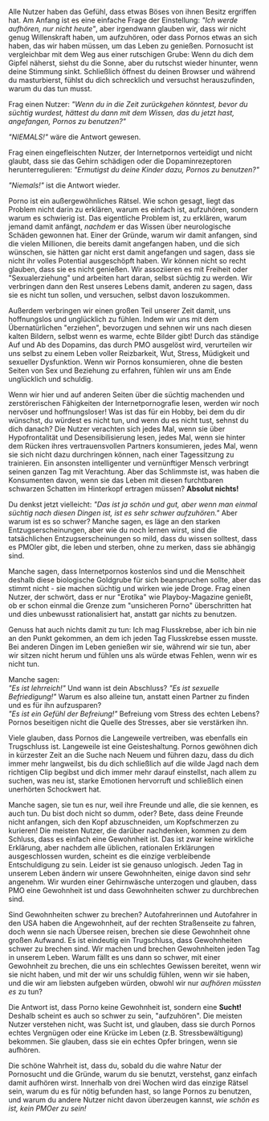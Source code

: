 Alle Nutzer haben das Gefühl, dass etwas Böses von ihnen Besitz
ergriffen hat. Am Anfang ist es eine einfache Frage der Einstellung:
*\"Ich werde aufhören, nur nicht heute\"*, aber irgendwann glauben wir,
dass wir nicht genug Willenskraft haben, um aufzuhören, oder dass Pornos
etwas an sich haben, das wir haben müssen, um das Leben zu genießen.
Pornosucht ist vergleichbar mit dem Weg aus einer rutschigen Grube: Wenn
du dich dem Gipfel näherst, siehst du die Sonne, aber du rutschst wieder
hinunter, wenn deine Stimmung sinkt. Schließlich öffnest du deinen
Browser und während du masturbierst, fühlst du dich schrecklich und
versuchst herauszufinden, warum du das tun musst.

Frag einen Nutzer: *\"Wenn du in die Zeit zurückgehen könntest, bevor du
süchtig wurdest, hättest du dann mit dem Wissen, das du jetzt hast,
angefangen, Pornos zu benutzen?\"*

*\"NIEMALS!\"* wäre die Antwort gewesen.

Frag einen eingefleischten Nutzer, der Internetpornos verteidigt und
nicht glaubt, dass sie das Gehirn schädigen oder die Dopaminrezeptoren
herunterregulieren: *\"Ermutigst du deine Kinder dazu, Pornos zu
benutzen?\"*

*\"Niemals!\"* ist die Antwort wieder.

Porno ist ein außergewöhnliches Rätsel. Wie schon gesagt, liegt das
Problem nicht darin zu erklären, warum es einfach ist, aufzuhören,
sondern warum es schwierig ist. Das eigentliche Problem ist, zu
erklären, warum jemand damit anfängt, *nachdem* er das Wissen über
neurologische Schäden gewonnen hat. Einer der Gründe, warum wir damit
anfangen, sind die vielen Millionen, die bereits damit angefangen haben,
und die sich wünschen, sie hätten gar nicht erst damit angefangen und
sagen, dass sie nicht ihr volles Potential ausgeschöpft haben. Wir
können nicht so recht glauben, dass sie es nicht genießen. Wir
assoziieren es mit Freiheit oder \"Sexualerziehung\" und arbeiten hart
daran, selbst süchtig zu werden. Wir verbringen dann den Rest unseres
Lebens damit, anderen zu sagen, dass sie es nicht tun sollen, und
versuchen, selbst davon loszukommen.

Außerdem verbringen wir einen großen Teil unserer Zeit damit, uns
hoffnungslos und unglücklich zu fühlen. Indem wir uns mit dem
Übernatürlichen \"erziehen\", bevorzugen und sehnen wir uns nach diesen
kalten Bildern, selbst wenn es warme, echte Bilder gibt! Durch das
ständige Auf und Ab des Dopamins, das durch PMO ausgelöst wird,
verurteilen wir uns selbst zu einem Leben voller Reizbarkeit, Wut,
Stress, Müdigkeit und sexueller Dysfunktion. Wenn wir Pornos
konsumieren, ohne die besten Seiten von Sex und Beziehung zu erfahren,
fühlen wir uns am Ende unglücklich und schuldig.

Wenn wir hier und auf anderen Seiten über die süchtig machenden und
zerstörerischen Fähigkeiten der Internetpornografie lesen, werden wir
noch nervöser und hoffnungsloser! Was ist das für ein Hobby, bei dem du
dir wünschst, du würdest es nicht tun, und wenn du es nicht tust, sehnst
du dich danach? Die Nutzer verachten sich jedes Mal, wenn sie über
Hypofrontalität und Desensibilisierung lesen, jedes Mal, wenn sie hinter
dem Rücken ihres vertrauensvollen Partners konsumieren, jedes Mal, wenn
sie sich nicht dazu durchringen können, nach einer Tagessitzung zu
trainieren. Ein ansonsten intelligenter und vernünftiger Mensch
verbringt seinen ganzen Tag mit Verachtung. Aber das Schlimmste ist, was
haben die Konsumenten davon, wenn sie das Leben mit diesen furchtbaren
schwarzen Schatten im Hinterkopf ertragen müssen? **Absolut nichts!**

Du denkst jetzt vielleicht: *\"Das ist ja schön und gut, aber wenn man
einmal süchtig nach diesen Dingen ist, ist es sehr schwer aufzuhören.\"*
Aber warum ist es so schwer? Manche sagen, es läge an den starken
Entzugserscheinungen, aber wie du noch lernen wirst, sind die
tatsächlichen Entzugserscheinungen so mild, dass du wissen solltest,
dass es PMOler gibt, die leben und sterben, ohne zu merken, dass sie
abhängig sind.

Manche sagen, dass Internetpornos kostenlos sind und die Menschheit
deshalb diese biologische Goldgrube für sich beanspruchen sollte, aber
das stimmt nicht - sie machen süchtig und wirken wie jede Droge. Frag
einen Nutzer, der schwört, dass er nur \"Erotika\" wie Playboy-Magazine
genießt, ob er schon einmal die Grenze zum \"unsicheren Porno\"
überschritten hat und dies unbewusst rationalisiert hat, anstatt gar
nichts zu benutzen.

Genuss hat auch nichts damit zu tun: Ich mag Flusskrebse, aber ich bin
nie an den Punkt gekommen, an dem ich jeden Tag Flusskrebse essen
musste. Bei anderen Dingen im Leben genießen wir sie, während wir sie
tun, aber wir sitzen nicht herum und fühlen uns als würde etwas Fehlen,
wenn wir es nicht tun.

Manche sagen:\
*\"Es ist lehrreich!\"* Und wann ist dein Abschluss? *\"Es ist sexuelle
Befriedigung!\"* Warum es also alleine tun, anstatt einen Partner zu
finden und es für ihn aufzusparen?\
*\"Es ist ein Gefühl der Befreiung!\"* Befreiung vom Stress des echten
Lebens? Pornos beseitigen nicht die Quelle des Stresses, aber sie
verstärken ihn.

Viele glauben, dass Pornos die Langeweile vertreiben, was ebenfalls ein
Trugschluss ist. Langeweile ist eine Geisteshaltung. Pornos gewöhnen
dich in kürzester Zeit an die Suche nach Neuem und führen dazu, dass du
dich immer mehr langweilst, bis du dich schließlich auf die wilde Jagd
nach dem richtigen Clip begibst und dich immer mehr darauf einstellst,
nach allem zu suchen, was neu ist, starke Emotionen hervorruft und
schließlich einen unerhörten Schockwert hat.

Manche sagen, sie tun es nur, weil ihre Freunde und alle, die sie
kennen, es auch tun. Du bist doch nicht so dumm, oder? Bete, dass deine
Freunde nicht anfangen, sich den Kopf abzuschneiden, um Kopfschmerzen zu
kurieren! Die meisten Nutzer, die darüber nachdenken, kommen zu dem
Schluss, dass es einfach eine Gewohnheit ist. Das ist zwar keine
wirkliche Erklärung, aber nachdem alle üblichen, rationalen Erklärungen
ausgeschlossen wurden, scheint es die einzige verbleibende
Entschuldigung zu sein. Leider ist sie genauso unlogisch. Jeden Tag in
unserem Leben ändern wir unsere Gewohnheiten, einige davon sind sehr
angenehm. Wir wurden einer Gehirnwäsche unterzogen und glauben, dass PMO
eine Gewohnheit ist und dass Gewohnheiten schwer zu durchbrechen sind.

Sind Gewohnheiten schwer zu brechen? Autofahrerinnen und Autofahrer in
den USA haben die Angewohnheit, auf der rechten Straßenseite zu fahren,
doch wenn sie nach Übersee reisen, brechen sie diese Gewohnheit ohne
großen Aufwand. Es ist eindeutig ein Trugschluss, dass Gewohnheiten
schwer zu brechen sind. Wir machen und brechen Gewohnheiten jeden Tag in
unserem Leben. Warum fällt es uns dann so schwer, mit einer Gewohnheit
zu brechen, die uns ein schlechtes Gewissen bereitet, wenn wir sie nicht
haben, und mit der wir uns schuldig fühlen, wenn wir sie haben, und die
wir am liebsten aufgeben würden, obwohl wir nur *aufhören müssten es* zu
tun?

Die Antwort ist, dass Porno keine Gewohnheit ist, sondern eine
**Sucht!** Deshalb scheint es auch so schwer zu sein, \"aufzuhören\".
Die meisten Nutzer verstehen nicht, was Sucht ist, und glauben, dass sie
durch Pornos echtes Vergnügen oder eine Krücke im Leben (z.B.
Stressbewältigung) bekommen. Sie glauben, dass sie ein echtes Opfer
bringen, wenn sie aufhören.

Die schöne Wahrheit ist, dass du, sobald du die wahre Natur der
Pornosucht und die Gründe, warum du sie benutzt, verstehst, ganz einfach
damit aufhören wirst. Innerhalb von drei Wochen wird das einzige Rätsel
sein, warum du es für nötig befunden hast, so lange Pornos zu benutzen,
und warum du andere Nutzer nicht davon überzeugen kannst, *wie schön es
ist, kein PMOer zu sein!*
